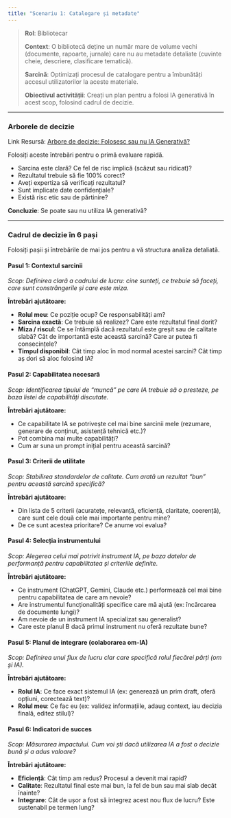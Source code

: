```yaml
---
title: "Scenariu 1: Catalogare și metadate"
---
```


> **Rol**: Bibliotecar
> 
> **Context**: O bibliotecă deține un număr mare de volume vechi (documente, rapoarte, jurnale) care nu au metadate detaliate (cuvinte cheie, descriere, clasificare tematică).
> 
> **Sarcină**: Optimizați procesul de catalogare pentru a îmbunătăți accesul utilizatorilor la aceste materiale.
> 
> **Obiectivul activității**: Creați un plan pentru a folosi IA generativă în acest scop, folosind cadrul de decizie.

---

### Arborele de decizie

Link Resursă: [Arbore de decizie: Folosesc sau nu IA Generativă?](/content/resurse/arbore_decizie_ia.html)

Folosiți aceste întrebări pentru o primă evaluare rapidă.

*   Sarcina este clară? Ce fel de risc implică (scăzut sau ridicat)?
*   Rezultatul trebuie să fie 100% corect?
*   Aveți expertiza să verificați rezultatul?
*   Sunt implicate date confidențiale?
*   Există risc etic sau de părtinire?

**Concluzie**: Se poate sau nu utiliza IA generativă?

---

### Cadrul de decizie în 6 pași

Folosiți pașii și întrebările de mai jos pentru a vă structura analiza detaliată.

#### Pasul 1: Contextul sarcinii
*Scop: Definirea clară a cadrului de lucru: cine sunteți, ce trebuie să faceți, care sunt constrângerile și care este miza.*

**Întrebări ajutătoare:**

*   **Rolul meu**: Ce poziție ocup? Ce responsabilități am?
*   **Sarcina exactă**: Ce trebuie să realizez? Care este rezultatul final dorit?
*   **Miza / riscul**: Ce se întâmplă dacă rezultatul este greșit sau de calitate slabă? Cât de importantă este această sarcină? Care ar putea fi consecințele?
*   **Timpul disponibil**: Cât timp aloc în mod normal acestei sarcini? Cât timp aș dori să aloc folosind IA?

#### Pasul 2: Capabilitatea necesară
*Scop: Identificarea tipului de "muncă" pe care IA trebuie să o presteze, pe baza listei de capabilități discutate.*

**Întrebări ajutătoare:**

*   Ce capabilitate IA se potrivește cel mai bine sarcinii mele (rezumare, generare de conținut, asistență tehnică etc.)?
*   Pot combina mai multe capabilități?
*   Cum ar suna un prompt inițial pentru această sarcină?

#### Pasul 3: Criterii de utilitate
*Scop: Stabilirea standardelor de calitate. Cum arată un rezultat "bun" pentru această sarcină specifică?*

**Întrebări ajutătoare:**

*   Din lista de 5 criterii (acuratețe, relevanță, eficiență, claritate, coerență), care sunt cele două cele mai importante pentru mine?
*   De ce sunt acestea prioritare? Ce anume voi evalua?

#### Pasul 4: Selecția instrumentului
*Scop: Alegerea celui mai potrivit instrument IA, pe baza datelor de performanță pentru capabilitatea și criteriile definite.*

**Întrebări ajutătoare:**

*   Ce instrument (ChatGPT, Gemini, Claude etc.) performează cel mai bine pentru capabilitatea de care am nevoie?
*   Are instrumentul funcționalități specifice care mă ajută (ex: încărcarea de documente lungi)?
*   Am nevoie de un instrument IA specializat sau generalist?
*   Care este planul B dacă primul instrument nu oferă rezultate bune?

#### Pasul 5: Planul de integrare (colaborarea om-IA)
*Scop: Definirea unui flux de lucru clar care specifică rolul fiecărei părți (om și IA).*

**Întrebări ajutătoare:**

*   **Rolul IA**: Ce face exact sistemul IA (ex: generează un prim draft, oferă opțiuni, corectează text)?
*   **Rolul meu**: Ce fac eu (ex: validez informațiile, adaug context, iau decizia finală, editez stilul)?

#### Pasul 6: Indicatori de succes
*Scop: Măsurarea impactului. Cum voi ști dacă utilizarea IA a fost o decizie bună și a adus valoare?*

**Întrebări ajutătoare:**

*   **Eficiență**: Cât timp am redus? Procesul a devenit mai rapid?
*   **Calitate**: Rezultatul final este mai bun, la fel de bun sau mai slab decât înainte?
*   **Integrare**: Cât de ușor a fost să integrez acest nou flux de lucru? Este sustenabil pe termen lung?